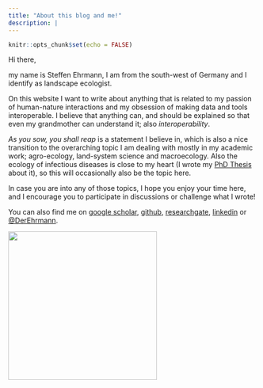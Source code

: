 ```yaml
---
title: "About this blog and me!"
description: |
---
```


```r
knitr::opts_chunk$set(echo = FALSE)
```

Hi there,

my name is Steffen Ehrmann, I am from the south-west of Germany and I identify as landscape ecologist.

On this website I want to write about anything that is related to my passion of human-nature interactions and my obsession of making data and tools interoperable. I believe that anything can, and should be explained so that even my grandmother can understand it; also *interoperability*.

*As you sow, you shall reap* is a statement I believe in, which is also a nice transition to the overarching topic I am dealing with mostly in my academic work; agro-ecology, land-system science and macroecology.
Also the ecology of infectious diseases is close to my heart (I wrote my [PhD Thesis](https://www.researchgate.net/publication/322331366_Biodiversity_and_ecosystem_disservices_of_small_forest_patches_in_European_agricultural_landscapes_with_emphasis_on_Ixodes_ricinus_and_Borrelia_burgdorferi_sensu_lato) about it), so this will occasionally also be the topic here.

In case you are into any of those topics, I hope you enjoy your time here, and I encourage you to participate in discussions or challenge what I wrote!

You can also find me on [google scholar](https://scholar.google.com/citations?user=Cvesv3oAAAAJ&hl=de), [github](https://github.com/EhrmannS), [researchgate](https://www.researchgate.net/profile/Steffen_Ehrmann2), [linkedin](https://www.linkedin.com/in/steffen-ehrmann/) or [\@DerEhrmann](https://twitter.com/DerEhrmann).

<img src="images/moi_400x400.jpg"
     style="width:300px;" />

